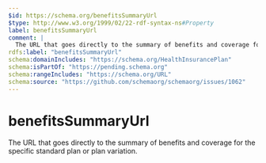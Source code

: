 ```yaml
---
$id: https://schema.org/benefitsSummaryUrl
$type: http://www.w3.org/1999/02/22-rdf-syntax-ns#Property
label: benefitsSummaryUrl
comment: |
  The URL that goes directly to the summary of benefits and coverage for the specific standard plan or plan variation.
rdfs:label: "benefitsSummaryUrl"
schema:domainIncludes: "https://schema.org/HealthInsurancePlan"
schema:isPartOf: "https://pending.schema.org"
schema:rangeIncludes: "https://schema.org/URL"
schema:source: "https://github.com/schemaorg/schemaorg/issues/1062"
---
```


# benefitsSummaryUrl

The URL that goes directly to the summary of benefits and coverage for the specific standard plan or plan variation.

